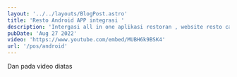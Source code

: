---
layout: '../../layouts/BlogPost.astro'
title: 'Resto Android APP integrasi '
description: 'Intergasi all in one aplikasi restoran , website resto cafe, aplikasi android app'
pubDate: 'Aug 27 2022'
video: 'https://www.youtube.com/embed/MUBH6k9BSK4'
url: '/pos/android'
---

Dan pada video diatas
